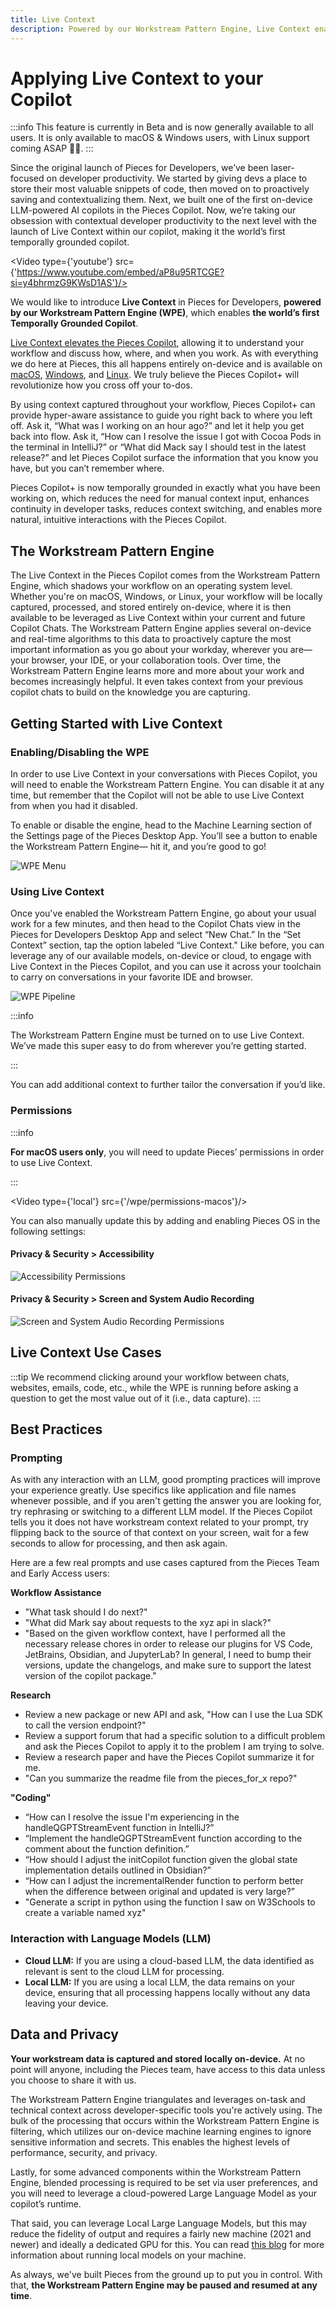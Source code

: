 ```yaml
---
title: Live Context
description: Powered by our Workstream Pattern Engine, Live Context enables the world’s first Temporally Grounded Copilot that understands your unique workflow
---
```



# Applying Live Context to your Copilot

:::info
This feature is currently in Beta and is now generally available to all users. It is only available to macOS & Windows users, with Linux support coming ASAP 🙏🏼.
:::

Since the original launch of Pieces for Developers, we’ve been laser-focused on developer productivity. We started by giving devs a place to store their most valuable snippets of code, then moved on to proactively saving and contextualizing them. Next, we built one of the first on-device LLM-powered AI copilots in the Pieces Copilot. Now, we’re taking our obsession with contextual developer productivity to the next level with the launch of Live Context within our copilot, making it the world’s first temporally grounded copilot.

<Video type={'youtube'} src={'https://www.youtube.com/embed/aP8u95RTCGE?si=y4bhrmzG9KWsD1AS'}/>
<MiniSpacer />

We would like to introduce **Live Context** in Pieces for Developers, **powered by our Workstream Pattern Engine (WPE)**, which enables **the world’s first Temporally Grounded Copilot**.

[Live Context elevates the Pieces Copilot](https://code.pieces.app/blog/introducing-pieces-copilot-now-with-live-context), allowing it to understand your workflow and discuss how, where, and when you work. As with everything we do here at Pieces, this all happens entirely on-device and is available on [macOS](/installation-getting-started/macos), [Windows](/installation-getting-started/windows), and [Linux](/installation-getting-started/linux). We truly believe the Pieces Copilot+ will revolutionize how you cross off your to-dos.

By using context captured throughout your workflow, Pieces Copilot+ can provide hyper-aware assistance to guide you right back to where you left off. Ask it, “What was I working on an hour ago?” and let it help you get back into flow. Ask it, “How can I resolve the issue I got with Cocoa Pods in the terminal in IntelliJ?” or “What did Mack say I should test in the latest release?” and let Pieces Copilot surface the information that you know you have, but you can’t remember where.

Pieces Copilot+ is now temporally grounded in exactly what you have been working on, which reduces the need for manual context input, enhances continuity in developer tasks, reduces context switching, and enables more natural, intuitive interactions with the Pieces Copilot.

## The Workstream Pattern Engine

The Live Context in the Pieces Copilot comes from the Workstream Pattern Engine, which shadows your workflow on an operating system level. Whether you're on macOS, Windows, or Linux, your workflow will be locally captured, processed, and stored entirely on-device, where it is then available to be leveraged as Live Context within your current and future Copilot Chats. The Workstream Pattern Engine applies several on-device and real-time algorithms to this data to proactively capture the most important information as you go about your workday, wherever you are— your browser, your IDE, or your collaboration tools. Over time, the Workstream Pattern Engine learns more and more about your work and becomes increasingly helpful. It even takes context from your previous copilot chats to build on the knowledge you are capturing.

## Getting Started with Live Context

### Enabling/Disabling the WPE

In order to use Live Context in your conversations with Pieces Copilot, you will need to enable the Workstream Pattern Engine. You can disable it at any time, but remember that the Copilot will not be able to use Live Context from when you had it disabled.

To enable or disable the engine, head to the Machine Learning section of the Settings page of the Pieces Desktop App. You’ll see a button to enable the Workstream Pattern Engine— hit it, and you’re good to go!

![WPE Menu](/wpe/enable-disable.gif)

### Using Live Context

Once you've enabled the Workstream Pattern Engine, go about your usual work for a few minutes, and then head to the Copilot Chats view in the Pieces for Developers Desktop App and select “New Chat.” In the “Set Context” section, tap the option labeled “Live Context." Like before, you can leverage any of our available models, on-device or cloud, to engage with Live Context in the Pieces Copilot, and you can use it across your toolchain to carry on conversations in your favorite IDE and browser.

![WPE Pipeline](/copilot/live-context/using-live-context.png)

:::info

The Workstream Pattern Engine must be turned on to use Live Context. We’ve made this super easy to do from wherever you’re getting started.

:::

You can add additional context to further tailor the conversation if you’d like.

### Permissions

:::info

**For macOS users only**, you will need to update Pieces’ permissions in order to use Live Context.

:::

<Video type={'local'}  src={'/wpe/permissions-macos'}/>

You can also manually update this by adding and enabling Pieces OS in the following settings:

#### Privacy & Security > Accessibility
![Accessibility Permissions](/wpe/accessibility-permissions.png)

#### Privacy & Security > Screen and System Audio Recording
![Screen and System Audio Recording Permissions](/wpe/screen-and-system-audio-permissions.png)

## Live Context Use Cases

:::tip
We recommend clicking around your workflow between chats, websites, emails, code, etc., while the WPE is running before asking a question to get the most value out of it (i.e., data capture).
:::

## Best Practices

### Prompting

As with any interaction with an LLM, good prompting practices will improve your experience greatly. Use specifics like application and file names whenever possible, and if you aren't getting the answer you are looking for, try rephrasing or switching to a different LLM model. If the Pieces Copilot tells you it does not have workstream context related to your prompt, try flipping back to the source of that context on your screen, wait for a few seconds to allow for processing, and then ask again.

Here are a few real prompts and use cases captured from the Pieces Team and Early Access users:

**Workflow Assistance**
- "What task should I do next?"
- "What did Mark say about requests to the xyz api in slack?"
- "Based on the given workflow context, have I performed all the necessary release chores in order to release our plugins for VS Code, JetBrains, Obsidian, and JupyterLab? In general, I need to bump their versions, update the changelogs, and make sure to support the latest version of the copilot package."

**Research**
- Review a new package or new API and ask, "How can I use the Lua SDK to call the version endpoint?"
- Review a support forum that had a specific solution to a difficult problem and ask the Pieces Copilot to apply it to the problem I am trying to solve.
- Review a research paper and have the Pieces Copilot summarize it for me.
- "Can you summarize the readme file from the pieces_for_x repo?"

**"Coding"**
- “How can I resolve the issue I'm experiencing in the handleQGPTStreamEvent function in IntelliJ?”
- “Implement the handleQGPTStreamEvent function according to the comment about the function definition.”
- “How should I adjust the initCopilot function given the global state implementation details outlined in Obsidian?”
- “How can I adjust the incrementalRender function to perform better when the difference between original and updated is very large?”
- "Generate a script in python using the function I saw on W3Schools to create a variable named xyz"

### Interaction with Language Models (LLM)

- **Cloud LLM:** If you are using a cloud-based LLM, the data identified as relevant is sent to the cloud LLM for processing.
- **Local LLM:** If you are using a local LLM, the data remains on your device, ensuring that all processing happens locally without any data leaving your device.

## Data and Privacy

**Your workstream data is captured and stored locally on-device.** At no point will anyone, including the Pieces team, have access to this data unless you choose to share it with us.

The Workstream Pattern Engine triangulates and leverages on-task and technical context across developer-specific tools you're actively using. The bulk of the processing that occurs within the Workstream Pattern Engine is filtering, which utilizes our on-device machine learning engines to ignore sensitive information and secrets. This enables the highest levels of performance, security, and privacy.

Lastly, for some advanced components within the Workstream Pattern Engine, blended processing is required to be set via user preferences, and you will need to leverage a cloud-powered Large Language Model as your copilot’s runtime.

That said, you can leverage Local Large Language Models, but this may reduce the fidelity of output and requires a fairly new machine (2021 and newer) and ideally a dedicated GPU for this. You can read [this blog](https://code.pieces.app/blog/how-to-run-an-llm-locally-with-pieces) for more information about running local models on your machine.

As always, we've built Pieces from the ground up to put you in control. With that, **the Workstream Pattern Engine may be paused and resumed at any time**.
